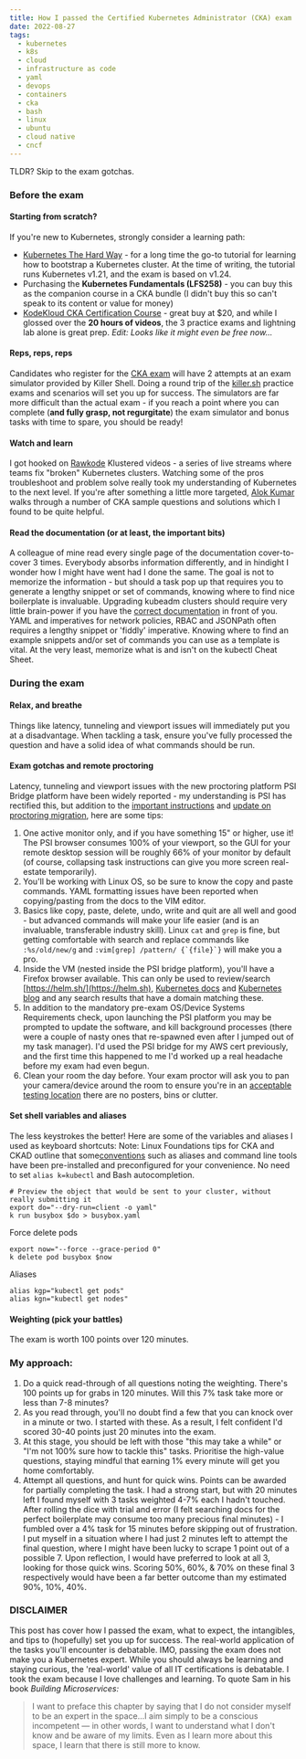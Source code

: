 ```yaml
---
title: How I passed the Certified Kubernetes Administrator (CKA) exam
date: 2022-08-27
tags:
  - kubernetes
  - k8s
  - cloud
  - infrastructure as code
  - yaml
  - devops
  - containers
  - cka
  - bash
  - linux
  - ubuntu
  - cloud native
  - cncf
---
```

TLDR? Skip to the exam gotchas.
### Before the exam
#### Starting from scratch?
If you're new to Kubernetes, strongly consider a learning path:
- [Kubernetes The Hard Way](https://github.com/kelseyhightower/kubernetes-the-hard-way) - for a long time the go-to tutorial for learning how to bootstrap a Kubernetes cluster. At the time of writing, the tutorial runs Kubernetes v1.21, and the exam is based on v1.24. 
- Purchasing the **Kubernetes Fundamentals (LFS258)** - you can buy this as the companion course in a CKA bundle (I didn't buy this so can't speak to its content or value for money)
- [KodeKloud CKA Certification Course](https://kodekloud.com/courses/certified-kubernetes-administrator-cka/) - great buy at $20, and while I glossed over the **20 hours of videos**, the 3 practice exams and lightning lab alone is great prep. *Edit: Looks like it might even be free now...*
#### Reps, reps, reps
Candidates who register for the [CKA exam](https://training.linuxfoundation.org/certification/certified-kubernetes-administrator-cka/) will have 2 attempts at an exam simulator provided by Killer Shell. Doing a round trip of the [killer.sh](https://killer.sh) practice exams and scenarios will set you up for success. The simulators are far more difficult than the actual exam - if you reach a point where you can complete (**and fully grasp, not regurgitate**) the exam simulator and bonus tasks with time to spare, you should be ready!
#### Watch and learn
I got hooked on [Rawkode](https://www.youtube.com/c/Rawkode) Klustered videos - a series of live streams where teams fix "broken" Kubernetes clusters. Watching some of the pros troubleshoot and problem solve really took my understanding of Kubernetes to the next level. If you're after something a little more targeted, [Alok Kumar](https://www.youtube.com/c/AlokKumar-CloudKeFunde) walks through a number of CKA sample questions and solutions which I found to be quite helpful. 
#### Read the documentation (or at least, the important bits)
A colleague of mine read every single page of the documentation cover-to-cover 3 times. Everybody absorbs information differently, and in hindight I wonder how I might have went had I done the same. The goal is not to memorize the information - but should a task pop up that requires you to generate a lengthy snippet or set of commands, knowing where to find nice boilerplate is invaluable. Upgrading kubeadm clusters should require very little brain-power if you have the [correct documentation](https://kubernetes.io/docs/tasks/administer-cluster/kubeadm/kubeadm-upgrade/) in front of you. YAML and imperatives for network policies, RBAC and JSONPath often requires a lengthy snippet or 'fiddly' imperative. Knowing where to find an example snippets and/or set of commands you can use as a template is vital. At the very least, memorize what is and isn't on the kubectl Cheat Sheet. 
### During the exam
#### Relax, and breathe
Things like latency, tunneling and viewport issues will immediately put you at a disadvantage. When tackling a task, ensure you've fully processed the question and have a solid idea of what commands should be run.
#### Exam gotchas and remote proctoring
Latency, tunneling and viewport issues with the new proctoring platform PSI Bridge platform have been widely reported - my understanding is PSI has rectified this, but addition to the [important instructions](https://docs.linuxfoundation.org/tc-docs/certification/tips-cka-and-ckad) and [update on proctoring migration](https://training.linuxfoundation.org/blog/update-on-certification-exam-proctoring-migration/), here are some tips:
1. One active monitor only, and if you have something 15" or higher, use it! The PSI browser consumes 100% of your viewport, so the GUI for your remote desktop session will be roughly 66% of your monitor by default (of course, collapsing task instructions can give you more screen real-estate temporarily).
2. You'll be working with Linux OS, so be sure to know the copy and paste commands. YAML formatting issues have been reported when copying/pasting from the docs to the VIM editor.
3. Basics like copy, paste, delete, undo, write and quit are all well and good - but advanced commands will make your life easier (and is an invaluable, transferable industry skill). Linux ```cat``` and ```grep``` is fine, but getting comfortable with search and replace commands like ```:%s/old/new/g``` and ```:vim[grep] /pattern/ {`{file}`}``` will make you a pro.
4. Inside the VM (nested inside the PSI bridge platform), you'll have a Firefox browser available. This can only be used to review/search [https://helm.sh/](https://helm.sh), [Kubernetes docs](https://kubernetes.io/docs/) and [Kubernetes blog]() and any search results that have a domain matching these.
5. In addition to the mandatory pre-exam OS/Device Systems Requirements check, upon launching the PSI platform you may be prompted to update the software, and kill background processes (there were a couple of nasty ones that re-spawned even after I jumped out of my task manager). I'd used the PSI bridge for my AWS cert previously, and the first time this happened to me I'd worked up a real headache before my exam had even begun.
6. Clean your room the day before. Your exam proctor will ask you to pan your camera/device around the room to ensure you're in an [acceptable testing location](https://docs.linuxfoundation.org/tc-docs/certification/tips-cka-and-ckad) there are no posters, bins or clutter. 
#### Set shell variables and aliases
The less keystrokes the better! Here are some of the variables and aliases I used as keyboard shortcuts:
Note: Linux Foundations tips for CKA and CKAD outline that some[conventions](https://kubernetes.io/docs/reference/kubectl/conventions/) such as aliases and command line tools have been pre-installed and preconfigured for your convenience. No need to set ```alias k=kubectl``` and Bash autocompletion.
```
# Preview the object that would be sent to your cluster, without really submitting it
export do="--dry-run=client -o yaml" 
k run busybox $do > busybox.yaml
```
Force delete pods
```
export now="--force --grace-period 0"
k delete pod busybox $now
```
Aliases
```
alias kgp="kubectl get pods"
alias kgn="kubectl get nodes"
```
#### Weighting (pick your battles)
The exam is worth 100 points over 120 minutes.
### My approach:
1. Do a quick read-through of all questions noting the weighting. There's 100 points up for grabs in 120 minutes. Will this 7% task take more or less than 7-8 minutes?
2. As you read through, you'll no doubt find a few that you can knock over in a minute or two. I started with these. As a result, I felt confident I'd scored 30-40 points just 20 minutes into the exam.
3. At this stage, you should be left with those "this may take a while" or "I'm not 100% sure how to tackle this"
 tasks. Prioritise the high-value questions, staying mindful that earning 1% every minute will get you home comfortably. 
4. Attempt all questions, and hunt for quick wins. Points can be awarded for partially completing the task. I had a strong start, but with 20 minutes left I found myself with 3 tasks weighted 4-7% each I hadn't touched. After rolling the dice with trial and error (I felt searching docs for the perfect boilerplate may consume too many precious final minutes) - I fumbled over a 4% task for 15 minutes before skipping out of frustration. I put myself in a situation where I had just 2 minutes left to attempt the final question, where I might have been lucky to scrape 1 point out of a possible 7. Upon reflection, I would have preferred to look at all 3, looking for those quick wins. Scoring 50%, 60%, & 70% on these final 3 respectively would have been a far better outcome than my estimated 90%, 10%, 40%.
### DISCLAIMER
This post has cover how I passed the exam, what to expect, the intangibles, and tips to (hopefully) set you up for success. 
The real-world application of the tasks you'll encounter is debatable. IMO, passing the exam does not make you a Kubernetes expert. While you should always be learning and staying curious, the 'real-world' value of all IT certifications is debatable. I took the exam because I love challenges and learning. To quote Sam in his book <em>Building Microservices:</em>
> I want to preface this chapter by saying that I do not consider myself to be an expert in the space...I aim simply to be a conscious incompetent — in other words, I want to understand what I don't know and be aware of my limits. Even as I learn more about this space, I learn that there is still more to know.